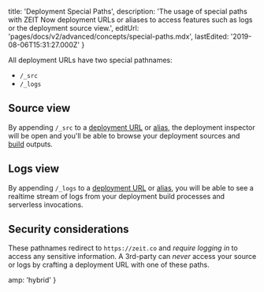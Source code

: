 
  title: 'Deployment Special Paths',
  description:
    'The usage of special paths with ZEIT Now deployment URLs or aliases to access features such as logs or the deployment source view.',
  editUrl: 'pages/docs/v2/advanced/concepts/special-paths.mdx',
  lastEdited: '2019-08-06T15:31:27.000Z'
}

All deployment URLs have two special pathnames:

- `/_src`
- `/_logs`

## Source view

By appending `/_src` to a [deployment URL](/docs/v2/deployments/concepts/urls) or [alias](/docs/v2/custom-domains#deploying-with-your-domain), the deployment inspector will be open and you'll be able to browse your deployment sources and [build](/docs/v2/deployments/builds) outputs.

## Logs view

By appending `/_logs` to a [deployment URL](/docs/v2/deployments/concepts/urls) or [alias](/docs/v2/custom-domains#deploying-with-your-domain), you will be able to see a realtime stream of logs from your deployment build processes and serverless invocations.

## Security considerations

These pathnames redirect to `https://zeit.co` and _require logging in_ to access any sensitive information. A 3rd-party can _never_ access your source or logs by crafting a deployment URL with one of these paths.


  amp: 'hybrid'
}
